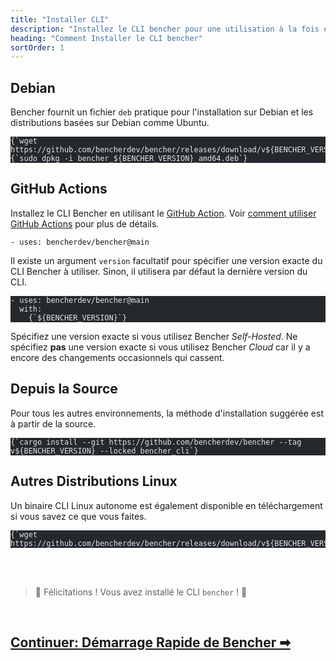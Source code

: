 ```yaml
---
title: "Installer CLI"
description: "Installez le CLI bencher pour une utilisation à la fois en local et en benchmarking continu"
heading: "Comment Installer le CLI bencher"
sortOrder: 1
---
```



## Debian

Bencher fournit un fichier `deb` pratique pour l'installation sur Debian
et les distributions basées sur Debian comme Ubuntu.

<pre class="astro-code github-dark" style="background-color: rgb(36, 41, 46); overflow-x: auto;" tabindex="0" data-darkreader-inline-bgcolor=""><code><span class="line"><span style="color: rgb(225, 228, 232);" data-darkreader-inline-color="">{`wget https://github.com/bencherdev/bencher/releases/download/v${BENCHER_VERSION}/bencher_${BENCHER_VERSION}_amd64.deb`}</span></span>
<span class="line"><span style="color: rgb(225, 228, 232);" data-darkreader-inline-color="">{`sudo dpkg -i bencher_${BENCHER_VERSION}_amd64.deb`}</span></span></code></pre>

## GitHub Actions

Installez le CLI Bencher en utilisant le [GitHub Action](https://github.com/marketplace/actions/bencher-cli).
Voir [comment utiliser GitHub Actions](/docs/fr/how-to/github-actions) pour plus de détails.

```
- uses: bencherdev/bencher@main
```

Il existe un argument `version` facultatif pour spécifier une version exacte du CLI Bencher à utiliser.
Sinon, il utilisera par défaut la dernière version du CLI.

<pre class="astro-code github-dark" style="background-color: rgb(36, 41, 46); overflow-x: auto;" tabindex="0" data-darkreader-inline-bgcolor=""><code><span class="line"><span style="color: rgb(225, 228, 232);" data-darkreader-inline-color="">- uses: bencherdev/bencher@main</span></span>
<span class="line"><span style="color: rgb(225, 228, 232);" data-darkreader-inline-color="">  with:</span></span>
<span class="line"><span style="color: rgb(225, 228, 232);" data-darkreader-inline-color="">    {`${BENCHER_VERSION}`}</span></span></code></pre>

Spécifiez une version exacte si vous utilisez Bencher *Self-Hosted*.
Ne spécifiez __pas__ une version exacte si vous utilisez Bencher *Cloud* car il y a encore des changements occasionnels qui cassent.

## Depuis la Source

Pour tous les autres environnements, la méthode d'installation suggérée est à partir de la source.

<pre class="astro-code github-dark" style="background-color: rgb(36, 41, 46); overflow-x: auto;" tabindex="0" data-darkreader-inline-bgcolor=""><code><span class="line"><span style="color: rgb(225, 228, 232);" data-darkreader-inline-color="">{`cargo install --git https://github.com/bencherdev/bencher --tag v${BENCHER_VERSION} --locked bencher_cli`}</span></span></code></pre>

## Autres Distributions Linux

Un binaire CLI Linux autonome est également disponible en téléchargement
si vous savez ce que vous faites.

<pre class="astro-code github-dark" style="background-color: rgb(36, 41, 46); overflow-x: auto;" tabindex="0" data-darkreader-inline-bgcolor=""><code><span class="line"><span style="color: rgb(225, 228, 232);" data-darkreader-inline-color="">{`wget https://github.com/bencherdev/bencher/releases/download/v${BENCHER_VERSION}/bencher`}</span></span></code></pre>

<br/>
<br/>

> 🐰 Félicitations ! Vous avez installé le CLI <code>bencher</code> ! 🎉

<br/>

<h2><a href="/docs/fr/tutorial/quick-start">Continuer: Démarrage Rapide de Bencher ➡</a></h2>